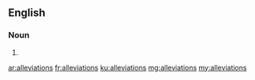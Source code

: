 ==English==

===Noun===
{{head|en|plural}}

# {{plural of|alleviation|lang=en}}

[[ar:alleviations]]
[[fr:alleviations]]
[[ku:alleviations]]
[[mg:alleviations]]
[[my:alleviations]]